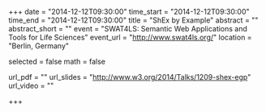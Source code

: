 +++
date = "2014-12-12T09:30:00"
time_start = "2014-12-12T09:30:00"
time_end = "2014-12-12T09:30:00"
title = "ShEx by Example"
abstract = ""
abstract_short = ""
event = "SWAT4LS: Semantic Web Applications and Tools for Life Sciences"
event_url = "http://www.swat4ls.org/"
location = "Berlin, Germany"

selected = false
math = false

url_pdf = ""
url_slides = "http://www.w3.org/2014/Talks/1209-shex-egp"
url_video = ""

+++

